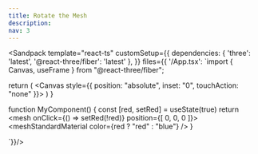 ```yaml
---
title: Rotate the Mesh
description: 
nav: 3
---
```



<Sandpack
  template="react-ts"
  customSetup={{
    dependencies: {
      'three': 'latest',
      '@react-three/fiber': 'latest'
    },
  }}
  files={{
    '/App.tsx': `import { Canvas, useFrame } from "@react-three/fiber";

  return (
    <Canvas style={{ position: "absolute", inset: "0", touchAction: "none" }}>
      <MyComponent />
    </Canvas>
  )
}

function MyComponent() {
    const [red, setRed] = useState(true)
    return <mesh onClick={() => setRed(!red)} position={[ 0, 0, 0 ]}>
        <boxGeometry/>
        <meshStandardMaterial color={red ? "red" : "blue"} />
    </mesh>
}

`}}/>